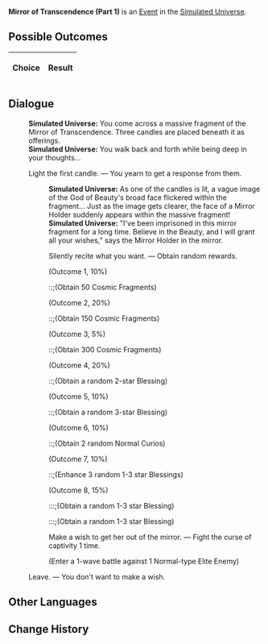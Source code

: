 {{Simulated Universe Event Infobox
|title         = Mirror of Transcendence (Part 1)
|image         = Random Event Normal.png
|type          =
|domains_su    = <<DOMAINS_SU>>
|domains_ext   = <<DOMAINS_EXT>>
|domains_swarm = <<DOMAINS_SWARM>>
|domains_gng   = <<DOMAINS_GNG>>
|requirements  =
|prev          = {{tx}}
|next          = {{tx}}
|indexRewards  =
|characters    =
}}
'''Mirror of Transcendence (Part 1)''' is an [[Simulated Universe/Events|Event]] in the [[Simulated Universe]].

==Possible Outcomes==
{| class="article-table"
!Choice
!Result

|}

<!--
==Gameplay Notes==

-->
==Dialogue==
{{Dialogue Start}}
:'''Simulated Universe:''' You come across a massive fragment of the Mirror of Transcendence. Three candles are placed beneath it as offerings.
:'''Simulated Universe:''' You walk back and forth while being deep in your thoughts...
:{{DIcon|Star}} Light the first candle. &mdash; You yearn to get a response from them.
::'''Simulated Universe:''' As one of the candles is lit, a vague image of the God of Beauty's broad face flickered within the fragment... Just as the image gets clearer, the face of a Mirror Holder suddenly appears within the massive fragment!
::'''Simulated Universe:''' "I've been imprisoned in this mirror fragment for a long time. Believe in the Beauty, and I will grant all your wishes," says the Mirror Holder in the mirror.
::{{DIcon|Star}} Silently recite what you want. &mdash; Obtain random rewards.
::;(Outcome 1, 10%)
::::;(Obtain 50 Cosmic Fragments)
::;(Outcome 2, 20%)
::::;(Obtain 150 Cosmic Fragments)
::;(Outcome 3, 5%)
::::;(Obtain 300 Cosmic Fragments)
::;(Outcome 4, 20%)
::::;(Obtain a random 2-star Blessing)
::;(Outcome 5, 10%)
::::;(Obtain a random 3-star Blessing)
::;(Outcome 6, 10%)
::::;(Obtain 2 random Normal Curios)
::;(Outcome 7, 10%)
::::;(Enhance 3 random 1-3 star Blessings)
::;(Outcome 8, 15%)
:::::;(Obtain a random 1-3 star Blessing)
:::::;(Obtain a random 1-3 star Blessing)
::{{DIcon|Star}} Make a wish to get her out of the mirror. &mdash; Fight the curse of captivity 1 time.
::;(Enter a 1-wave battle against 1 Normal-type Elite Enemy)
:{{DIcon|Star}} Leave. &mdash; You don't want to make a wish.
{{Dialogue End}}

==Other Languages==
{{Other Languages
|zhs   = 超验之镜（其一）
|zht   = 超驗之鏡（其一）
|ja    = 超越の鏡（その1）
|ko    = 초월의 거울 (1)
|es    = Espejo de la Trascendencia (I)
|fr    = Miroir de la transcendance (partie 1)
|ru    = Трансцендентальное зеркало I
|th    = กระจกแจ้งประจักษ์ 1
|vi    = Gương Siêu Việt 1
|de    = Spiegel der Transzendenz (Teil 1)
|id    = Cermin Transenden (1)
|pt    = Espelho da Transcendência (Parte 1)
}}

==Change History==
{{Change History|1.0}}
